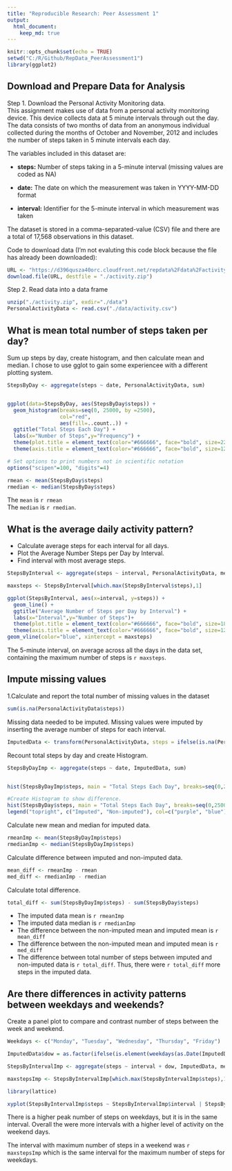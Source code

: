 ```yaml
---
title: "Reproducible Research: Peer Assessment 1"
output: 
  html_document:
    keep_md: true
---
```


```r
knitr::opts_chunk$set(echo = TRUE)
setwd("C:/R/Github/RepData_PeerAssessment1")
library(ggplot2)

```

## Download and Prepare Data for Analysis 

Step 1. Download the Personal Activity Monitoring data.  
This assignment makes use of data from a personal activity monitoring device. This device collects data at 5 minute intervals through out the day. The data consists of two months of data from an anonymous individual collected during the months of October and November, 2012 and includes the number of steps taken in 5 minute intervals each day.  

The variables included in this dataset are:

* **steps:** Number of steps taking in a 5-minute interval (missing values are coded as NA)

* **date:** The date on which the measurement was taken in YYYY-MM-DD format

* **interval:** Identifier for the 5-minute interval in which measurement was taken

The dataset is stored in a comma-separated-value (CSV) file and there are a total of 17,568 observations in this dataset.

Code to download data (I'm not evaluting this code block because the file has already been downloaded):
```r
URL <- "https://d396qusza40orc.cloudfront.net/repdata%2Fdata%2Factivity.zip"
download.file(URL, destfile = "./activity.zip")
```
Step 2. Read data into a data frame
```r
unzip("./activity.zip", exdir="./data")
PersonalActivityData <- read.csv("./data/activity.csv")
```

## What is mean total number of steps taken per day?
Sum up steps by day, create histogram, and then calculate mean and median.  I chose to use gglot to gain some experiencee with a different plotting system.
```r
StepsByDay <- aggregate(steps ~ date, PersonalActivityData, sum)


ggplot(data=StepsByDay, aes(StepsByDay$steps)) + 
  geom_histogram(breaks=seq(0, 25000, by =2500), 
                 col="red", 
                 aes(fill=..count..)) +
  ggtitle("Total Steps Each Day") +
  labs(x="Number of Steps",y="Frequency") + 
  theme(plot.title = element_text(color="#666666", face="bold", size=22, hjust=0)) +
  theme(axis.title = element_text(color="#666666", face="bold", size=12)) 

# Set options to print numbers not in scientific notation
options("scipen"=100, "digits"=4)

rmean <- mean(StepsByDay$steps)
rmedian <- median(StepsByDay$steps)
```
The `mean` is `r rmean`  
The `median` is `r rmedian`.

## What is the average daily activity pattern?

* Calculate average steps for each interval for all days. 
* Plot the Average Number Steps per Day by Interval. 
* Find interval with most average steps. 
```r
StepsByInterval <- aggregate(steps ~ interval, PersonalActivityData, mean)

maxsteps <- StepsByInterval[which.max(StepsByInterval$steps),1]

ggplot(StepsByInterval, aes(x=interval, y=steps)) +
  geom_line() +
  ggtitle("Average Number of Steps per Day by Interval") +
  labs(x="Interval",y="Number of Steps")+
  theme(plot.title = element_text(color="#666666", face="bold", size=18, hjust=0)) +
  theme(axis.title = element_text(color="#666666", face="bold", size=12)) +
geom_vline(color="blue", xintercept = maxsteps)

```

The 5-minute interval, on average across all the days in the data set, containing the maximum number of steps is `r maxsteps`.

## Impute missing values
1.Calculate and report the total number of missing values in the dataset

```r
sum(is.na(PersonalActivityData$steps))
```
Missing data needed to be imputed. Missing values were imputed by inserting the average number of steps for each interval.  
```r

ImputedData <- transform(PersonalActivityData, steps = ifelse(is.na(PersonalActivityData$steps), StepsByInterval$steps[match(PersonalActivityData$interval, StepsByInterval$interval)], PersonalActivityData$steps))
```

Recount total steps by day and create Histogram. 
```r

StepsByDayImp <- aggregate(steps ~ date, ImputedData, sum)


hist(StepsByDayImp$steps, main = "Total Steps Each Day", breaks=seq(0,25000,by=2500) , col="purple", xlab="Number of Steps")

#Create Histogram to show difference. 
hist(StepsByDay$steps, main = "Total Steps Each Day", breaks=seq(0,25000,by=2500), col="blue", xlab="Number of Steps", add=T)
legend("topright", c("Imputed", "Non-imputed"), col=c("purple", "blue"), lwd=10)

```

Calculate new mean and median for imputed data. 
```r
rmeanImp <- mean(StepsByDayImp$steps)
rmedianImp <- median(StepsByDayImp$steps)
```

Calculate difference between imputed and non-imputed data.
```r
mean_diff <- rmeanImp - rmean
med_diff <- rmedianImp - rmedian
```

Calculate total difference.
```r
total_diff <- sum(StepsByDayImp$steps) - sum(StepsByDay$steps)
```
* The imputed data mean is `r rmeanImp`
* The imputed data median is `r rmedianImp`
* The difference between the non-imputed mean and imputed mean is `r mean_diff`
* The difference between the non-imputed mean and imputed mean is `r med_diff`
* The difference between total number of steps between imputed and non-imputed data is `r total_diff`. Thus, there were `r total_diff` more steps in the imputed data.


## Are there differences in activity patterns between weekdays and weekends?
Create a panel plot to compare and contrast number of steps between the week and weekend. 
``` r
Weekdays <- c("Monday", "Tuesday", "Wednesday", "Thursday", "Friday")

ImputedData$dow = as.factor(ifelse(is.element(weekdays(as.Date(ImputedData$date)),Weekdays), "Weekday", "Weekend"))

StepsByIntervalImp <- aggregate(steps ~ interval + dow, ImputedData, mean)

maxstepsImp <- StepsByIntervalImp[which.max(StepsByIntervalImp$steps),1]

library(lattice)

xyplot(StepsByIntervalImp$steps ~ StepsByIntervalImp$interval | StepsByIntervalImp$dow, main="Average Steps per Day by Interval",xlab="Interval", ylab="Steps",layout=c(1,2), type="l")

```

There is a higher peak number of steps on weekdays, but it is in the same interval. Overall the were more intervals with a higher level of activity on the weekend days.

The interval with maximum number of steps in a weekend was `r maxstepsImp` which is the same interval  for the maximum number of steps for weekdays.

